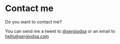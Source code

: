 # Contact me

Do you want to contact me?

You can send me a tweet to [@sergiodxa](https://twitter.com/sergiodxa) or an email to [hello@sergiodxa.com](mailto:hello@sergiodxa.com?subject=Contact)
